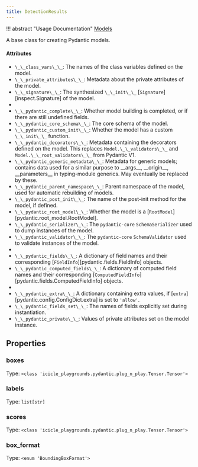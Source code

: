 ```yaml
---
title: DetectionResults
---
```



!!! abstract "Usage Documentation"
    [Models](../concepts/models.md)

A base class for creating Pydantic models.

#### Attributes

- `\_\_class_vars\_\_`: The names of the class variables defined on the model.
- `\_\_private_attributes\_\_`: Metadata about the private attributes of the model.
- `\_\_signature\_\_`: The synthesized `\_\_init\_\_` [`Signature`][inspect.Signature] of the model.
- 
- `\_\_pydantic_complete\_\_`: Whether model building is completed, or if there are still undefined fields.
- `\_\_pydantic_core_schema\_\_`: The core schema of the model.
- `\_\_pydantic_custom_init\_\_`: Whether the model has a custom `\_\_init\_\_` function.
- `\_\_pydantic_decorators\_\_`: Metadata containing the decorators defined on the model.
                                 This replaces `Model.\_\_validators\_\_` and `Model.\_\_root_validators\_\_` from Pydantic V1.
- `\_\_pydantic_generic_metadata\_\_`: Metadata for generic models; contains data used for a similar purpose to
                                       \_\_args\_\_, \_\_origin\_\_, \_\_parameters\_\_ in typing-module generics. May eventually be replaced by these.
- `\_\_pydantic_parent_namespace\_\_`: Parent namespace of the model, used for automatic rebuilding of models.
- `\_\_pydantic_post_init\_\_`: The name of the post-init method for the model, if defined.
- `\_\_pydantic_root_model\_\_`: Whether the model is a [`RootModel`][pydantic.root_model.RootModel].
- `\_\_pydantic_serializer\_\_`: The `pydantic-core` `SchemaSerializer` used to dump instances of the model.
- `\_\_pydantic_validator\_\_`: The `pydantic-core` `SchemaValidator` used to validate instances of the model.
- 
- `\_\_pydantic_fields\_\_`: A dictionary of field names and their corresponding [`FieldInfo`][pydantic.fields.FieldInfo] objects.
- `\_\_pydantic_computed_fields\_\_`: A dictionary of computed field names and their corresponding [`ComputedFieldInfo`][pydantic.fields.ComputedFieldInfo] objects.
- 
- `\_\_pydantic_extra\_\_`: A dictionary containing extra values, if [`extra`][pydantic.config.ConfigDict.extra]
                            is set to `'allow'`.
- `\_\_pydantic_fields_set\_\_`: The names of fields explicitly set during instantiation.
- `\_\_pydantic_private\_\_`: Values of private attributes set on the model instance.


## Properties

### boxes
Type: `<class 'icicle_playgrounds.pydantic.plug_n_play.Tensor.Tensor'>`

### labels
Type: `list[str]`

### scores
Type: `<class 'icicle_playgrounds.pydantic.plug_n_play.Tensor.Tensor'>`

### box_format
Type: `<enum 'BoundingBoxFormat'>`

